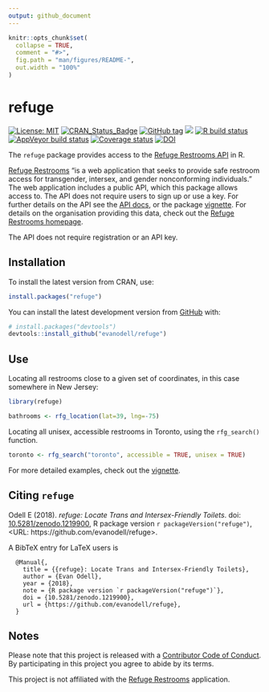 ```yaml
---
output: github_document
---
```


<!-- README.md is generated from README.Rmd. Please edit that file -->

```r
knitr::opts_chunk$set(
  collapse = TRUE,
  comment = "#>",
  fig.path = "man/figures/README-",
  out.width = "100%"
)
```

# refuge

<!-- badges: start -->
[![License: MIT](https://img.shields.io/badge/License-MIT-blue.svg)](https://opensource.org/licenses/MIT)
[![CRAN_Status_Badge](https://www.r-pkg.org/badges/version/refuge)](https://cran.r-project.org/package=refuge)
[![GitHub tag](https://img.shields.io/github/tag/evanodell/refuge.svg)](https://github.com/evanodell/refuge)
[![](https://cranlogs.r-pkg.org/badges/grand-total/refuge)](https://dgrtwo.shinyapps.io/cranview/)
[![R build status](https://github.com/evanodell/refuge/workflows/R-CMD-check/badge.svg)](https://github.com/evanodell/refuge/actions)
[![AppVeyor build status](https://ci.appveyor.com/api/projects/status/github/evanodell/refuge?branch=master&svg=true)](https://ci.appveyor.com/project/evanodell/refuge)
[![Coverage status](https://codecov.io/gh/evanodell/refuge/branch/master/graph/badge.svg)](https://codecov.io/github/evanodell/refuge?branch=master)
[![DOI](https://zenodo.org/badge/DOI/10.5281/zenodo.1219900.svg)](https://doi.org/10.5281/zenodo.1219900)

<!-- badges: end -->

The `refuge` package provides access to the [Refuge Restrooms API](https://www.refugerestrooms.org/api/docs/#!/restrooms) in R.

[Refuge Restrooms](https://www.refugerestrooms.org/) "is a web application that seeks to provide safe restroom access for transgender, intersex, and gender nonconforming individuals." The web application includes a public API, which this package allows access to. The API does not require users to sign up or use a key. For further details on the API see the [API docs](https://www.refugerestrooms.org/api/docs/), or the package [vignette](https://docs.evanodell.com/refuge/articles/introduction.html). For details on the organisation providing this data, check out the [Refuge Restrooms homepage](https://www.refugerestrooms.org/).

The API does not require registration or an API key.

## Installation

To install the latest version from CRAN, use:

``` r
install.packages("refuge")
```

You can install the latest development version from [GitHub](https://github.com/) with:

``` r
# install.packages("devtools")
devtools::install_github("evanodell/refuge")
```

## Use

Locating all restrooms close to a given set of coordinates, in this case somewhere in New Jersey:

```r
library(refuge)

bathrooms <- rfg_location(lat=39, lng=-75)
```


Locating all unisex, accessible restrooms in Toronto, using the `rfg_search()` function.

```r
toronto <- rfg_search("toronto", accessible = TRUE, unisex = TRUE)
```

For more detailed examples, check out the [vignette](https://docs.evanodell.com/refuge/articles/introduction.html).

## Citing `refuge`

Odell E (2018). _refuge: Locate Trans and Intersex-Friendly Toilets_. doi: [10.5281/zenodo.1219900](https://doi.org/10.5281/zenodo.1219900), R package version `r packageVersion("refuge")`, <URL: https://github.com/evanodell/refuge>.

A BibTeX entry for LaTeX users is

```
  @Manual{,
    title = {{refuge}: Locate Trans and Intersex-Friendly Toilets},
    author = {Evan Odell},
    year = {2018},
    note = {R package version `r packageVersion("refuge")`},
    doi = {10.5281/zenodo.1219900},
    url = {https://github.com/evanodell/refuge},
  }
```

## Notes

Please note that this project is released with a [Contributor Code of Conduct](https://github.com/evanodell/refuge/blob/master/CODE_OF_CONDUCT.md).
  By participating in this project you agree to abide by its terms.
  
This project is not affiliated with the [Refuge Restrooms](https://www.refugerestrooms.org/) application.
